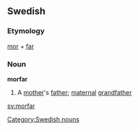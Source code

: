 ==Swedish==
===Etymology===
[[mor]] + [[far]]
===Noun===
'''morfar'''
[[Category:Swedish nouns]]
#A [[mother]]'s [[father]]; [[maternal]] [[grandfather]]

[[sv:morfar]]